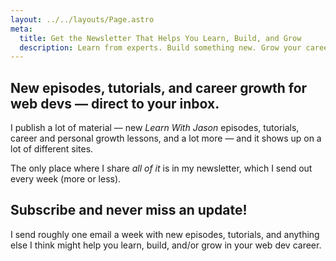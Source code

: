 ```yaml
---
layout: ../../layouts/Page.astro
meta:
  title: Get the Newsletter That Helps You Learn, Build, and Grow
  description: Learn from experts. Build something new. Grow your career. The web is more fun with friends; let’s stick together.
---
```



## New episodes, tutorials, and career growth for web devs — direct to your inbox.

I publish a lot of material — new _Learn With Jason_ episodes, tutorials, career and personal growth lessons, and a lot more — and it shows up on a lot of different sites.

The only place where I share _all of it_ is in my newsletter, which I send out every week (more or less).

<OptInForm disclaimer="And just so we’re clear: I won’t share or sell your information and you can unsubscribe with one click (and no guilt trip) at any time.">

## Subscribe and never miss an update!

I send roughly one email a week with new episodes, tutorials, and anything else I think might help you learn, build, and/or grow in your web dev career.

</OptInForm>
